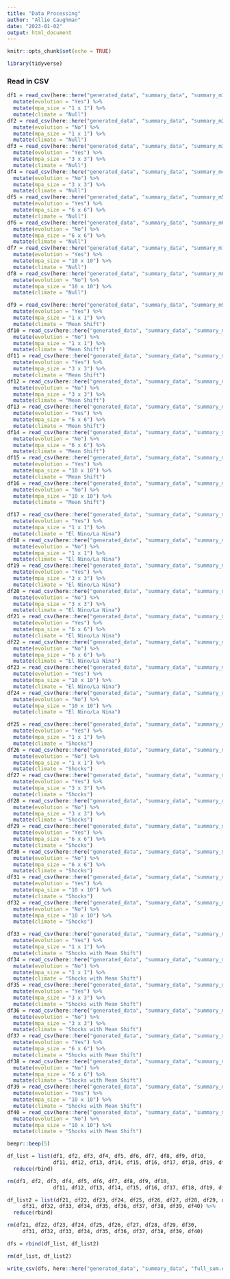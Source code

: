 ```yaml
---
title: "Data Processing"
author: "Allie Caughman"
date: "2023-01-02"
output: html_document
---
```


```r
knitr::opts_chunk$set(echo = TRUE)

library(tidyverse)
```

### Read in CSV

```r
df1 = read_csv(here::here("generated_data", "summary_data", "summary_m1.csv")) %>%
  mutate(evolution = "Yes") %>% 
  mutate(mpa_size = "1 x 1") %>% 
  mutate(climate = "Null")
df2 = read_csv(here::here("generated_data", "summary_data", "summary_m2.csv")) %>%
  mutate(evolution = "No") %>% 
  mutate(mpa_size = "1 x 1") %>% 
  mutate(climate = "Null")
df3 = read_csv(here::here("generated_data", "summary_data", "summary_m3.csv")) %>%
  mutate(evolution = "Yes") %>% 
  mutate(mpa_size = "3 x 3") %>% 
  mutate(climate = "Null")
df4 = read_csv(here::here("generated_data", "summary_data", "summary_m4.csv")) %>%
  mutate(evolution = "No") %>% 
  mutate(mpa_size = "3 x 3") %>% 
  mutate(climate = "Null")
df5 = read_csv(here::here("generated_data", "summary_data", "summary_m5.csv")) %>%
  mutate(evolution = "Yes") %>% 
  mutate(mpa_size = "6 x 6") %>% 
  mutate(climate = "Null")
df6 = read_csv(here::here("generated_data", "summary_data", "summary_m6.csv")) %>%
  mutate(evolution = "No") %>% 
  mutate(mpa_size = "6 x 6") %>% 
  mutate(climate = "Null")
df7 = read_csv(here::here("generated_data", "summary_data", "summary_m7.csv")) %>%
  mutate(evolution = "Yes") %>% 
  mutate(mpa_size = "10 x 10") %>% 
  mutate(climate = "Null")
df8 = read_csv(here::here("generated_data", "summary_data", "summary_m8.csv")) %>%
  mutate(evolution = "No") %>% 
  mutate(mpa_size = "10 x 10") %>% 
  mutate(climate = "Null")

df9 = read_csv(here::here("generated_data", "summary_data", "summary_m9.csv")) %>%
  mutate(evolution = "Yes") %>% 
  mutate(mpa_size = "1 x 1") %>% 
  mutate(climate = "Mean Shift")
df10 = read_csv(here::here("generated_data", "summary_data", "summary_m10.csv")) %>%
  mutate(evolution = "No") %>% 
  mutate(mpa_size = "1 x 1") %>% 
  mutate(climate = "Mean Shift")
df11 = read_csv(here::here("generated_data", "summary_data", "summary_m11.csv")) %>%
  mutate(evolution = "Yes") %>% 
  mutate(mpa_size = "3 x 3") %>% 
  mutate(climate = "Mean Shift")
df12 = read_csv(here::here("generated_data", "summary_data", "summary_m12.csv")) %>%
  mutate(evolution = "No") %>% 
  mutate(mpa_size = "3 x 3") %>% 
  mutate(climate = "Mean Shift")
df13 = read_csv(here::here("generated_data", "summary_data", "summary_m13.csv")) %>%
  mutate(evolution = "Yes") %>% 
  mutate(mpa_size = "6 x 6") %>% 
  mutate(climate = "Mean Shift")
df14 = read_csv(here::here("generated_data", "summary_data", "summary_m14.csv")) %>%
  mutate(evolution = "No") %>% 
  mutate(mpa_size = "6 x 6") %>% 
  mutate(climate = "Mean Shift")
df15 = read_csv(here::here("generated_data", "summary_data", "summary_m15.csv")) %>%
  mutate(evolution = "Yes") %>% 
  mutate(mpa_size = "10 x 10") %>% 
  mutate(climate = "Mean Shift")
df16 = read_csv(here::here("generated_data", "summary_data", "summary_m16.csv")) %>%
  mutate(evolution = "No") %>% 
  mutate(mpa_size = "10 x 10") %>% 
  mutate(climate = "Mean Shift")

df17 = read_csv(here::here("generated_data", "summary_data", "summary_m17.csv")) %>%
  mutate(evolution = "Yes") %>% 
  mutate(mpa_size = "1 x 1") %>% 
  mutate(climate = "El Nino/La Nina")
df18 = read_csv(here::here("generated_data", "summary_data", "summary_m18.csv")) %>%
  mutate(evolution = "No") %>% 
  mutate(mpa_size = "1 x 1") %>% 
  mutate(climate = "El Nino/La Nina")
df19 = read_csv(here::here("generated_data", "summary_data", "summary_m19.csv")) %>%
  mutate(evolution = "Yes") %>% 
  mutate(mpa_size = "3 x 3") %>% 
  mutate(climate = "El Nino/La Nina")
df20 = read_csv(here::here("generated_data", "summary_data", "summary_m20.csv")) %>%
  mutate(evolution = "No") %>% 
  mutate(mpa_size = "3 x 3") %>% 
  mutate(climate = "El Nino/La Nina")
df21 = read_csv(here::here("generated_data", "summary_data", "summary_m21.csv")) %>%
  mutate(evolution = "Yes") %>% 
  mutate(mpa_size = "6 x 6") %>% 
  mutate(climate = "El Nino/La Nina")
df22 = read_csv(here::here("generated_data", "summary_data", "summary_m22.csv")) %>%
  mutate(evolution = "No") %>% 
  mutate(mpa_size = "6 x 6") %>% 
  mutate(climate = "El Nino/La Nina")
df23 = read_csv(here::here("generated_data", "summary_data", "summary_m23.csv")) %>%
  mutate(evolution = "Yes") %>% 
  mutate(mpa_size = "10 x 10") %>% 
  mutate(climate = "El Nino/La Nina")
df24 = read_csv(here::here("generated_data", "summary_data", "summary_m24.csv")) %>%
  mutate(evolution = "No") %>% 
  mutate(mpa_size = "10 x 10") %>% 
  mutate(climate = "El Nino/La Nina")

df25 = read_csv(here::here("generated_data", "summary_data", "summary_m25.csv")) %>%
  mutate(evolution = "Yes") %>% 
  mutate(mpa_size = "1 x 1") %>% 
  mutate(climate = "Shocks")
df26 = read_csv(here::here("generated_data", "summary_data", "summary_m26.csv")) %>%
  mutate(evolution = "No") %>% 
  mutate(mpa_size = "1 x 1") %>% 
  mutate(climate = "Shocks")
df27 = read_csv(here::here("generated_data", "summary_data", "summary_m27.csv")) %>%
  mutate(evolution = "Yes") %>% 
  mutate(mpa_size = "3 x 3") %>% 
  mutate(climate = "Shocks")
df28 = read_csv(here::here("generated_data", "summary_data", "summary_m28.csv")) %>%
  mutate(evolution = "No") %>% 
  mutate(mpa_size = "3 x 3") %>% 
  mutate(climate = "Shocks")
df29 = read_csv(here::here("generated_data", "summary_data", "summary_m29.csv")) %>%
  mutate(evolution = "Yes") %>% 
  mutate(mpa_size = "6 x 6") %>% 
  mutate(climate = "Shocks")
df30 = read_csv(here::here("generated_data", "summary_data", "summary_m30.csv")) %>%
  mutate(evolution = "No") %>% 
  mutate(mpa_size = "6 x 6") %>% 
  mutate(climate = "Shocks")
df31 = read_csv(here::here("generated_data", "summary_data", "summary_m31.csv")) %>%
  mutate(evolution = "Yes") %>% 
  mutate(mpa_size = "10 x 10") %>% 
  mutate(climate = "Shocks")
df32 = read_csv(here::here("generated_data", "summary_data", "summary_m32.csv")) %>%
  mutate(evolution = "No") %>% 
  mutate(mpa_size = "10 x 10") %>% 
  mutate(climate = "Shocks")

df33 = read_csv(here::here("generated_data", "summary_data", "summary_m33.csv")) %>%
  mutate(evolution = "Yes") %>% 
  mutate(mpa_size = "1 x 1") %>% 
  mutate(climate = "Shocks with Mean Shift")
df34 = read_csv(here::here("generated_data", "summary_data", "summary_m34.csv")) %>%
  mutate(evolution = "No") %>% 
  mutate(mpa_size = "1 x 1") %>% 
  mutate(climate = "Shocks with Mean Shift")
df35 = read_csv(here::here("generated_data", "summary_data", "summary_m35.csv")) %>%
  mutate(evolution = "Yes") %>% 
  mutate(mpa_size = "3 x 3") %>% 
  mutate(climate = "Shocks with Mean Shift")
df36 = read_csv(here::here("generated_data", "summary_data", "summary_m36.csv")) %>%
  mutate(evolution = "No") %>% 
  mutate(mpa_size = "3 x 3") %>% 
  mutate(climate = "Shocks with Mean Shift")
df37 = read_csv(here::here("generated_data", "summary_data", "summary_m37.csv")) %>%
  mutate(evolution = "Yes") %>% 
  mutate(mpa_size = "6 x 6") %>% 
  mutate(climate = "Shocks with Mean Shift")
df38 = read_csv(here::here("generated_data", "summary_data", "summary_m38.csv")) %>%
  mutate(evolution = "No") %>% 
  mutate(mpa_size = "6 x 6") %>% 
  mutate(climate = "Shocks with Mean Shift")
df39 = read_csv(here::here("generated_data", "summary_data", "summary_m39.csv")) %>%
  mutate(evolution = "Yes") %>% 
  mutate(mpa_size = "10 x 10") %>% 
  mutate(climate = "Shocks with Mean Shift")
df40 = read_csv(here::here("generated_data", "summary_data", "summary_m40.csv")) %>%
  mutate(evolution = "No") %>% 
  mutate(mpa_size = "10 x 10") %>% 
  mutate(climate = "Shocks with Mean Shift")

beepr::beep(5)
```

```r
df_list = list(df1, df2, df3, df4, df5, df6, df7, df8, df9, df10, 
               df11, df12, df13, df14, df15, df16, df17, df18, df19, df20) %>% 
  reduce(rbind)

rm(df1, df2, df3, df4, df5, df6, df7, df8, df9, df10, 
               df11, df12, df13, df14, df15, df16, df17, df18, df19, df20)

df_list2 = list(df21, df22, df23, df24, df25, df26, df27, df28, df29, df30, 
     df31, df32, df33, df34, df35, df36, df37, df38, df39, df40) %>% 
  reduce(rbind)

rm(df21, df22, df23, df24, df25, df26, df27, df28, df29, df30, 
     df31, df32, df33, df34, df35, df36, df37, df38, df39, df40)

dfs = rbind(df_list, df_list2)

rm(df_list, df_list2)

write_csv(dfs, here::here("generated_data", "summary_data", "full_sum.csv"))
```

